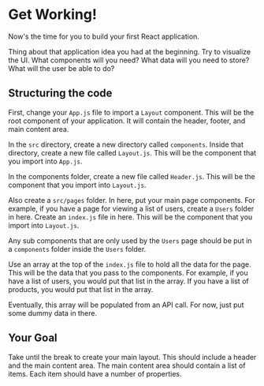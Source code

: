 # Get Working!

Now's the time for you to build your first React application.

Thing about that application idea you had at the beginning. Try to visualize the UI. What components will you need? What data will you need to store? What will the user be able to do?

## Structuring the code
First, change your `App.js` file to import a `Layout` component. This will be the root component of your application. It will contain the header, footer, and main content area.

In the `src` directory, create a new directory called `components`. Inside that directory, create a new file called `Layout.js`. This will be the component that you import into `App.js`.

In the components folder, create a new file called `Header.js`. This will be the component that you import into `Layout.js`.

Also create a `src/pages` folder. In here, put your main page components. For example, if you have a page for viewing a list of users, create a `Users` folder in here. Create an `index.js` file in here. This will be the component that you import into `Layout.js`.

Any sub components that are only used by the `Users` page should be put in a `components` folder inside the `Users` folder.

Use an array at the top of the `index.js` file to hold all the data for the page. This will be the data that you pass to the components. For example, if you have a list of users, you would put that list in the array. If you have a list of products, you would put that list in the array.

Eventually, this array will be populated from an API call. For now, just put some dummy data in there.

## Your Goal

Take until the break to create your main layout. This should include a header and the main content area. The main content area should contain a list of items. Each item should have a number of properties.